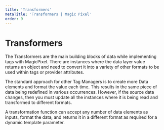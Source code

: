 ---
title: 'Transformers'
metaTitle: 'Transformers | Magic Pixel'
order: 9
---

# Transformers

The Transformers are the main building blocks of data while implementing tags with MagicPixel. There are instances where the data layer value returns an object and need to convert it into a variety of other formats to be used within tags or provider attributes. 

The standard approach for other Tag Managers is to create more Data elements and format the value each time. This results in the same piece of data being redefined in various occurrences. However, if the source data changes, then you must update all the instances where it is being read and transformed to different formats. 

A transformation function can accept any number of data elements as inputs, format the data, and returns it in a different format as required for a dynamic template parameter.
